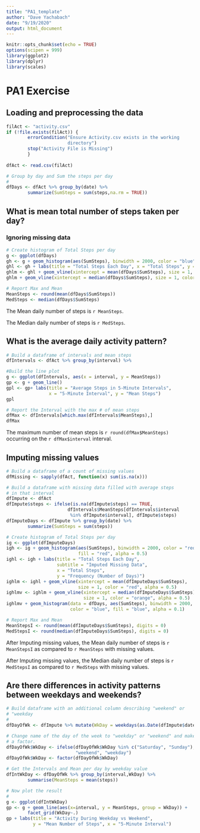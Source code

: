 ```yaml
---
title: "PA1_template"
author: "Dave Yachabach"
date: "9/19/2020"
output: html_document
---
```


```r
knitr::opts_chunk$set(echo = TRUE)
options(scipen = 999)
library(ggplot2)
library(dplyr)
library(scales)
```

# PA1 Exercise
## Loading and preprocessing the data

```r
filAct <- "activity.csv"
if (!file.exists(filAct)) {
        errorCondition("Ensure Activity.csv exists in the working
                       directory")
        stop("Activity File is Missing")
        }
        
dfAct <- read.csv(filAct)

# Group by day and Sum the steps per day
# 
dfDays <- dfAct %>% group_by(date) %>% 
        summarize(SumSteps = sum(steps,na.rm = TRUE))
```

## What is mean total number of steps taken per day?
### Ignoring missing data



```r
# Create histogram of Total Steps per day
g <- ggplot(dfDays)
gh <- g + geom_histogram(aes(SumSteps), binwidth = 2000, color = "blue", fill = "blue", alpha = 0.4)
ghl <- gh + labs(title = "Total Steps Each Day", x = "Total Steps", y = "Frequency (Number of Days)")
ghlm <- ghl + geom_vline(xintercept = mean(dfDays$SumSteps), size = 1, color = "red", alpha = 0.5)
ghlm + geom_vline(xintercept = median(dfDays$SumSteps), size = 1, color = "orange", alpha = 0.5)

# Report Max and Mean
MeanSteps <- round(mean(dfDays$SumSteps))
MedSteps <- median(dfDays$SumSteps)
```

The Mean daily number of steps is `r MeanSteps`.  

The Median daily number of steps is `r MedSteps`.

## What is the average daily activity pattern?

```r
# Build a dataframe of intervals and mean steps
dfIntervals <- dfAct %>% group_by(interval) %>%                            summarise(MeanSteps = mean(steps, na.rm = TRUE))

#Build the line plot
g <- ggplot(dfIntervals, aes(x = interval, y = MeanSteps))
gp <- g + geom_line()
gpl <- gp+ labs(title = "Average Steps in 5-Minute Intervals", 
                x = "5-Minute Interval", y = "Mean Steps")
gpl

# Report the Interval with the max # of mean steps
dfMax <- dfIntervals[which.max(dfIntervals$MeanSteps),]
dfMax
```

The maximum number of mean steps is `r round(dfMax$MeanSteps)` occurring on the `r dfMax$interval` interval.  

## Imputing missing values

```r
# Build a dataframe of a count of missing values
dfMissing <- sapply(dfAct, function(x) sum(is.na(x)))

# Build a dataframe with missing data filled with average steps 
# in that interval
dfImpute <- dfAct
dfImpute$steps <- ifelse(is.na(dfImpute$steps) == TRUE, 
                       dfIntervals$MeanSteps[dfIntervals$interval
                        %in% dfImpute$interval], dfImpute$steps)
dfImputeDays <- dfImpute %>% group_by(date) %>% 
        summarize(SumSteps = sum(steps))

# Create histogram of Total Steps per day
ig <- ggplot(dfImputeDays)
igh <- ig + geom_histogram(aes(SumSteps), binwidth = 2000, color = "red",
                           fill = "red", alpha = 0.5)
ighl <- igh + labs(title = "Total Steps Each Day", 
                   subtitle = "Imputed Missing Data",
                   x = "Total Steps", 
                   y = "Frequency (Number of Days)")
ighlm <- ighl + geom_vline(xintercept = mean(dfImputeDays$SumSteps), 
                           size = 1, color = "red", alpha = 0.5)
ighlmv <- ighlm + geom_vline(xintercept = median(dfImputeDays$SumSteps),
                             size = 1, color = "orange", alpha = 0.5)
ighlmv + geom_histogram(data = dfDays, aes(SumSteps), binwidth = 2000, 
                        color = "blue", fill = "blue", alpha = 0.1)

# Report Max and Mean
MeanStepsI <- round(mean(dfImputeDays$SumSteps), digits = 0)
MedStepsI <- round(median(dfImputeDays$SumSteps), digits = 0)
```

After Imputing missing values, the Mean daily number of steps is `r MeanStepsI` as compared to `r MeanSteps` with missing values.    

After Imputing missing values, the Median daily number of steps is `r MedStepsI` as compared to `r MedSteps` with missing values.  

## Are there differences in activity patterns between weekdays and weekends?

```r
# Build dataframe with an additional column describing "weekend" or 
# "weekday
# 
dfDayOfWk <- dfImpute %>% mutate(WkDay = weekdays(as.Date(dfImpute$date)))

# Change name of the day of the week to "weekday" or "weekend" and make it 
# a factor.
dfDayOfWk$WkDay <- ifelse(dfDayOfWk$WkDay %in% c("Saturday", "Sunday"), 
                          "weekend", "weekday")
dfDayOfWk$WkDay <- factor(dfDayOfWk$WkDay)

# Get the Intervals and Mean per day by weekday value
dfIntWkDay <- dfDayOfWk %>% group_by(interval,WkDay) %>% 
        summarise(MeanSteps = mean(steps))

# Now plot the result
# 
g <- ggplot(dfIntWkDay)
gp <- g + geom_line(aes(x=interval, y = MeanSteps, group = WkDay)) + 
        facet_grid(WkDay~.)
gp + labs(title = "Activity During Weekday vs Weekend", 
          y = "Mean Number of Steps", x = "5-Minute Interval")
```

